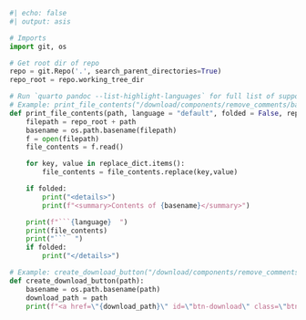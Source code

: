 ```python
#| echo: false
#| output: asis

# Imports
import git, os

# Get root dir of repo
repo = git.Repo('.', search_parent_directories=True)
repo_root = repo.working_tree_dir

# Run `quarto pandoc --list-highlight-languages` for full list of supported languages
# Example: print_file_contents("/download/components/remove_comments/bash/config.vsh.yaml", "yaml", False, {"Replace me":"With this"})
def print_file_contents(path, language = "default", folded = False, replace_dict = {}):
    filepath = repo_root + path
    basename = os.path.basename(filepath)
    f = open(filepath)
    file_contents = f.read()

    for key, value in replace_dict.items():
        file_contents = file_contents.replace(key,value)

    if folded:
        print("<details>")
        print(f"<summary>Contents of {basename}</summary>")

    print(f"```{language}  ")
    print(file_contents)
    print("```  ")
    if folded:
        print("</details>")

# Example: create_download_button("/download/components/remove_comments/bash/config.vsh.yaml")
def create_download_button(path):
    basename = os.path.basename(path)
    download_path = path
    print(f"<a href=\"{download_path}\" id=\"btn-download\" class=\"btn btn-info btn-md\" role=\"button\" download>Download {basename}</a>  ")
```
